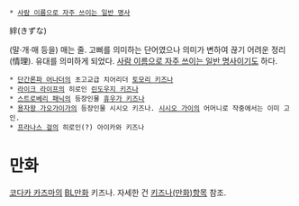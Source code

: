  * [[사람 이름으로 자주 쓰이는 일반 명사]]

絆(きずな)

(말·개·매 등을) 매는 줄. 고삐를 의미하는 단어였으나 의미가 변하여 끊기 어려운 정리(情理). 유대를 의미하게 되었다.
[[사람 이름으로 자주 쓰이는 일반 명사]]이기도 하다.

 * [[단간론파 어나더]]의 초고교급 치어리더 [[토모리 키즈나]]
 * [[라이크 라이프]]의 히로인 [[린도우지 키즈나]]
 * [[스트로베리 패닉]]의 등장인물 [[휴우가 키즈나]] 
 * [[용자왕 가오가이가]]의 등장인물 시시오 키즈나. [[시시오 가이]]의 어머니로 작중에서는 이미 고인.
 * [[프라나스 걸]]의 히로인(?) 아이카와 키즈나



= 만화 =

[[코다카 카즈마]]의 [[BL]]만화 키즈나. 자세한 건 [[키즈나(만화)]]항목 참조.
